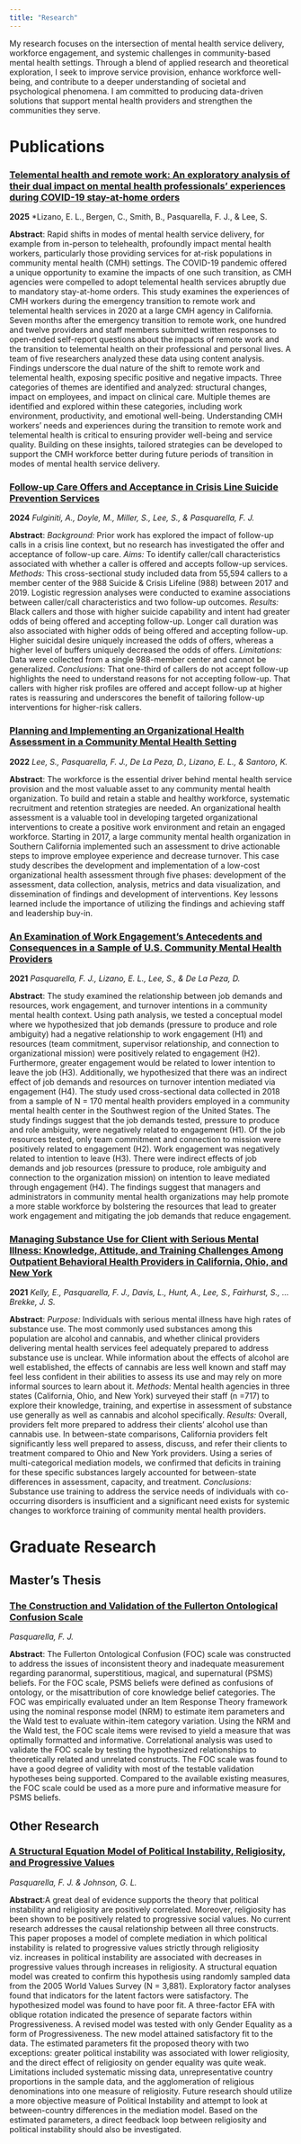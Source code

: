 ```yaml
---
title: "Research"
---
```

My research focuses on the intersection of mental health service delivery, workforce engagement, and systemic challenges in community-based mental health settings. Through a blend of applied research and theoretical exploration, I seek to improve service provision, enhance workforce well-being, and contribute to a deeper understanding of societal and psychological phenomena. I am committed to producing data-driven solutions that support mental health providers and strengthen the communities they serve.

# Publications

### [Telemental health and remote work: An exploratory analysis of their dual impact on mental health professionals' experiences during COVID-19 stay-at-home orders](https://link.springer.com/article/10.1007/s11414-024-09925-z)
**2025**
\*Lizano, E. L., Bergen, C., Smith, B., Pasquarella, F. J., & Lee, S.

**Abstract**: Rapid shifts in modes of mental health service delivery, for example from in-person to telehealth, profoundly impact mental health workers, particularly those providing services for at-risk populations in community mental health (CMH) settings. The COVID-19 pandemic offered a unique opportunity to examine the impacts of one such transition, as CMH agencies were compelled to adopt telemental health services abruptly due to mandatory stay-at-home orders. This study examines the experiences of CMH workers during the emergency transition to remote work and telemental health services in 2020 at a large CMH agency in California. Seven months after the emergency transition to remote work, one hundred and twelve providers and staff members submitted written responses to open-ended self-report questions about the impacts of remote work and the transition to telemental health on their professional and personal lives. A team of five researchers analyzed these data using content analysis. Findings underscore the dual nature of the shift to remote work and telemental health, exposing specific positive and negative impacts. Three categories of themes are identified and analyzed: structural changes, impact on employees, and impact on clinical care. Multiple themes are identified and explored within these categories, including work environment, productivity, and emotional well-being. Understanding CMH workers' needs and experiences during the transition to remote work and telemental health is critical to ensuring provider well-being and service quality. Building on these insights, tailored strategies can be developed to support the CMH workforce better during future periods of transition in modes of mental health service delivery.

### [Follow-up Care Offers and Acceptance in Crisis Line Suicide Prevention Services](https://psycnet.apa.org/record/2025-25194-001)
**2024**
*Fulginiti, A., Doyle, M., Miller, S., Lee, S., & Pasquarella, F. J.*

**Abstract**: *Background:* Prior work has explored the impact of follow-up calls in a crisis line context, but no research has investigated the offer and acceptance of follow-up care. *Aims:* To identify caller/call characteristics associated with whether a caller is offered and accepts follow-up services. *Methods:* This cross-sectional study included data from 55,594 callers to a member center of the 988 Suicide & Crisis Lifeline (988) between 2017 and 2019. Logistic regression analyses were conducted to examine associations between caller/call characteristics and two follow-up outcomes. *Results:* Black callers and those with higher suicide capability and intent had greater odds of being offered and accepting follow-up. Longer call duration was also associated with higher odds of being offered and accepting follow-up. Higher suicidal desire uniquely increased the odds of offers, whereas a higher level of buffers uniquely decreased the odds of offers. *Limitations:* Data were collected from a single 988-member center and cannot be generalized. *Conclusions:* That one-third of callers do not accept follow-up highlights the need to understand reasons for not accepting follow-up. That callers with higher risk profiles are offered and accept follow-up at higher rates is reassuring and underscores the benefit of tailoring follow-up interventions for higher-risk callers.

### [Planning and Implementing an Organizational Health Assessment in a Community Mental Health Setting](https://link.springer.com/article/10.1007/s10597-022-01052-3)
**2022**
*Lee, S., Pasquarella, F. J., De La Peza, D., Lizano, E. L., & Santoro, K.*

**Abstract**: The workforce is the essential driver behind mental health service provision and the most valuable asset to any community mental health organization. To build and retain a stable and healthy workforce, systematic recruitment and retention strategies are needed. An organizational health assessment is a valuable tool in developing targeted organizational interventions to create a positive work environment and retain an engaged workforce. Starting in 2017, a large community mental health organization in Southern California implemented such an assessment to drive actionable steps to improve employee experience and decrease turnover. This case study describes the development and implementation of a low-cost organizational health assessment through five phases: development of the assessment, data collection, analysis, metrics and data visualization, and dissemination of findings and development of interventions. Key lessons learned include the importance of utilizing the findings and achieving staff and leadership buy-in.

### [An Examination of Work Engagement's Antecedents and Consequences in a Sample of U.S. Community Mental Health Providers](https://onlinelibrary.wiley.com/doi/abs/10.1111/hsc.13670)
**2021**
*Pasquarella, F. J., Lizano, E. L., Lee, S., & De La Peza, D.*

**Abstract**: The study examined the relationship between job demands and resources, work engagement, and turnover intentions in a community mental health context. Using path analysis, we tested a conceptual model where we hypothesized that job demands (pressure to produce and role ambiguity) had a negative relationship to work engagement (H1) and resources (team commitment, supervisor relationship, and connection to organizational mission) were positively related to engagement (H2). Furthermore, greater engagement would be related to lower intention to leave the job (H3). Additionally, we hypothesized that there was an indirect effect of job demands and resources on turnover intention mediated via engagement (H4). The study used cross-sectional data collected in 2018 from a sample of N = 170 mental health providers employed in a community mental health center in the Southwest region of the United States. The study findings suggest that the job demands tested, pressure to produce and role ambiguity, were negatively related to engagement (H1). Of the job resources tested, only team commitment and connection to mission were positively related to engagement (H2). Work engagement was negatively related to intention to leave (H3). There were indirect effects of job demands and job resources (pressure to produce, role ambiguity and connection to the organization mission) on intention to leave mediated through engagement (H4). The findings suggest that managers and administrators in community mental health organizations may help promote a more stable workforce by bolstering the resources that lead to greater work engagement and mitigating the job demands that reduce engagement.

### [Managing Substance Use for Client with Serious Mental Illness: Knowledge, Attitude, and Training Challenges Among Outpatient Behavioral Health Providers in California, Ohio, and New York](https://www.sciencedirect.com/science/article/pii/S0740547221002737)
**2021**
*Kelly, E., Pasquarella, F. J., Davis, L., Hunt, A., Lee, S., Fairhurst, S., ... Brekke, J. S.*

**Abstract**: *Purpose:* Individuals with serious mental illness have high rates of substance use. The most commonly used substances among this population are alcohol and cannabis, and whether clinical providers delivering mental health services feel adequately prepared to address substance use is unclear. While information about the effects of alcohol are well established, the effects of cannabis are less well known and staff may feel less confident in their abilities to assess its use and may rely on more informal sources to learn about it. *Methods:* Mental health agencies in three states (California, Ohio, and New York) surveyed their staff (n =717) to explore their knowledge, training, and expertise in assessment of substance use generally as well as cannabis and alcohol specifically. *Results:* Overall, providers felt more prepared to address their clients' alcohol use than cannabis use. In between-state comparisons, California providers felt significantly less well prepared to assess, discuss, and refer their clients to treatment compared to Ohio and New York providers. Using a series of multi-categorical mediation models, we confirmed that deficits in training for these specific substances largely accounted for between-state differences in assessment, capacity, and treatment. *Conclusions:* Substance use training to address the service needs of individuals with co-occurring disorders is insufficient and a significant need exists for systemic changes to workforce training of community mental health providers.

# Graduate Research

## Master's Thesis

### [The Construction and Validation of the Fullerton Ontological Confusion Scale](assets/papers/2015_thesis.pdf)

*Pasquarella, F. J.*

**Abstract**: The Fullerton Ontological Confusion (FOC) scale was constructed to address the issues of inconsistent theory and inadequate measurement regarding paranormal, superstitious, magical, and supernatural (PSMS) beliefs. For the FOC scale, PSMS beliefs were defined as confusions of ontology, or the misattribution of core knowledge belief categories. The FOC was empirically evaluated under an Item Response Theory framework using the nominal response model (NRM) to estimate item parameters and the Wald test to evaluate within-item category variation. Using the NRM and the Wald test, the FOC scale items were revised to yield a measure that was optimally formatted and informative. Correlational analysis was used to validate the FOC scale by testing the hypothesized relationships to theoretically related and unrelated constructs. The FOC scale was found to have a good degree of validity with most of the testable validation hypotheses being supported. Compared to the available existing measures, the FOC scale could be used as a more pure and informative measure for PSMS beliefs.

## Other Research

### [A Structural Equation Model of Political Instability, Religiosity, and Progressive Values](assets/papers/2015_politics_religion.pdf)

*Pasquarella, F. J. & Johnson, G. L.*

**Abstract**:A great deal of evidence supports the theory that political instability and religiosity are positively correlated. Moreover, religiosity has been shown to be positively related to progressive social values. No current research addresses the causal relationship between all three constructs. This paper proposes a model of complete mediation in which political instability is related to progressive values strictly through religiosity viz. increases in political instability are associated with decreases in progressive values through increases in religiosity. A structural equation model was created to confirm this hypothesis using randomly sampled data from the 2005 World Values Survey (N = 3,881). Exploratory factor analyses found that indicators for the latent factors were satisfactory. The hypothesized model was found to have poor fit. A three-factor EFA with oblique rotation indicated the presence of separate factors within Progressiveness. A revised model was tested with only Gender Equality as a form of Progressiveness. The new model attained satisfactory fit to the data. The estimated parameters fit the proposed theory with two exceptions: greater political instability was associated with lower religiosity, and the direct effect of religiosity on gender equality was quite weak. Limitations included systematic missing data, unrepresentative country proportions in the sample data, and the agglomeration of religious denominations into one measure of religiosity. Future research should utilize a more objective measure of Political Instability and attempt to look at between-country differences in the mediation model. Based on the estimated parameters, a direct feedback loop between religiosity and political instability should also be investigated.
